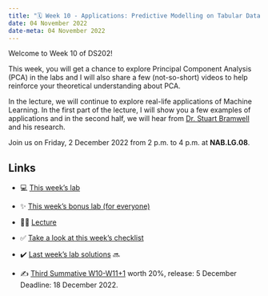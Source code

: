---
title: "🗓️ Week 10 - Applications: Predictive Modelling on Tabular Data"
date: 04 November 2022
date-meta: 04 November 2022
---

Welcome to Week 10 of DS202!

This week, you will get a chance to explore Principal Component Analysis (PCA) in the labs and I will also share a few (not-so-short) videos to help reinforce your theoretical understanding about PCA. 

In the lecture, we will continue to explore real-life applications of Machine Learning. In the first part of the lecture, I will show you a few examples of applications and in the second half, we will hear from [Dr. Stuart Bramwell](https://www.lse.ac.uk/Methodology/People/Academic-Staff/Stuart-Bramwell/Stuart-Bramwell) and his research.

Join us on Friday, 2 December 2022 from 2 p.m. to 4 p.m. at **NAB.LG.08**.

## Links

- 💻 [This week's lab](/weeks/week10/lab.qmd)

- ✨ [This week's bonus lab (for everyone)](/weeks/week10/bonus.qmd)

- 👨‍🏫 [Lecture](/weeks/week10/lecture.qmd)

- ✅ [Take a look at this week's checklist](/weeks/week10/checklist.qmd)

- ✔️ [Last week's lab solutions](#) 🔜

- ✍️ [Third Summative W10-W11+1](/assessments/summative3.qmd) worth 20%, release: 5 December Deadline: 18 December 2022.



